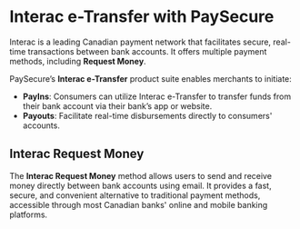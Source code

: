 # Interac e-Transfer with PaySecure

Interac is a leading Canadian payment network that facilitates secure, real-time transactions between bank accounts. It offers multiple payment methods, including **Request Money**.

PaySecure’s **Interac e-Transfer** product suite enables merchants to initiate:

- **PayIns**: Consumers can utilize Interac e-Transfer to transfer funds from their bank account via their bank’s app or website.
- **Payouts**: Facilitate real-time disbursements directly to consumers' accounts.

## Interac Request Money

The **Interac Request Money** method allows users to send and receive money directly between bank accounts using email. It provides a fast, secure, and convenient alternative to traditional payment methods, accessible through most Canadian banks' online and mobile banking platforms.
